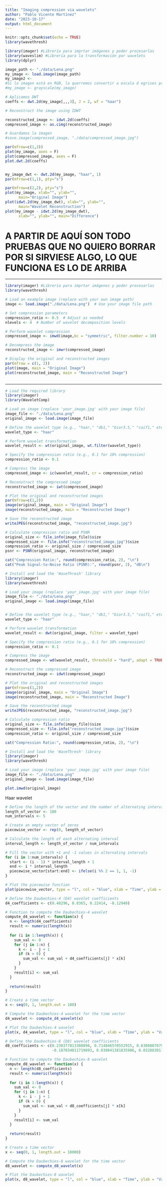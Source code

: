 ```yaml
---
title: "Imaging compression via wavelets"
author: "Pablo Vicente Martínez"
date: "2023-10-17"
output: html_document
---
```


```r
knitr::opts_chunk$set(echo = TRUE)
library(wavethresh)
```

```r
library(imager) #Librería para imprtar imágenes y poder procesarlas
library(waveslim) #Librería para la transformación por wavelets
library(dplyr)

image_path <- "./data/Lena.png"
my_image <- load.image(image_path)
my_image2 <- 
#Si la imagen está en RGB, la querremos convertir a escala d egrises pro simplicidad
#my_image <- grayscale(my_image)

# Aplicamos DWT
coeffs <- dwt.2d(my_image[,,,3], J = 2, wf = "haar")

# Reconstruct the image using IDWT

reconstructed_image <- idwt.2d(coeffs)
compressed_image <- as.cimg(reconstructed_image)

# Guardamos la imagen
#save.image(compressed_image, "./data/compressed_image.jpg")

par(mfrow=c(1,3))
plot(my_image, axes = F)
plot(compressed_image, axes = F)
plot.dwt.2d(coeffs)



```
```r
my_image_dwt <- dwt.2d(my_image, "haar", 1)
par(mfrow=c(1,1), pty="s")

par(mfrow=c(2,2), pty="s")
plot(my_image, xlab="", ylab="",
      main="Original Image")
plot(idwt.2d(my_image_dwt), xlab="", ylab="",
      main="Wavelet Reconstruction")
plot(my_image - idwt.2d(my_image_dwt),
      xlab="", ylab="", main="Difference")
```


# A PARTIR DE AQUÍ SON TODO PRUEBAS QUE NO QUIERO BORRAR POR SI SIRVIESE ALGO, LO QUE FUNCIONA ES LO DE ARRIBA


--------------------------------------------------------------------------------------

```r
library(imager) #Librería para imprtar imágenes y poder procesarlas
library(wavethresh)

# Load an example image (replace with your own image path)
image <- load.image("./data/Lena.png")  # Use your image file path

# Set compression parameters
compression_ratio <- 0.5  # Adjust as needed
nlevels <- 4  # Number of wavelet decomposition levels

# Perform wavelet compression
compressed_image <- imwd(image,bc = "symmetric", filter.number = 10)

# Decompress the image
reconstructed_image <- imwr(compressed_image)

# Display the original and reconstructed images
par(mfrow = c(1, 2))
plot(image, main = "Original Image")
plot(reconstructed_image, main = "Reconstructed Image")



```


-----------------------------------------------------------------------------------------------------------


```r
# Load the required library
library(imager)
library(WaveletComp)

# Load an image (replace 'your_image.jpg' with your image file)
image_file <- "./data/Lena.png"
original_image <- load.image(image_file) 

# Define the wavelet type (e.g., "haar," "db1," "bior3.5," "coif1," etc.)
wavelet_type <- "haar"

# Perform wavelet transformation
wavelet_result <- wt(original_image, wt.filter(wavelet_type))

# Specify the compression ratio (e.g., 0.1 for 10% compression)
compression_ratio <- 0.1

# Compress the image
compressed_image <- ic(wavelet_result, cr = compression_ratio)

# Reconstruct the compressed image
reconstructed_image <- iwt(compressed_image)

# Plot the original and reconstructed images
par(mfrow=c(1,2))
image(original_image, main = "Original Image")
image(reconstructed_image, main = "Reconstructed Image")

# Save the reconstructed image
writeJPEG(reconstructed_image, "reconstructed_image.jpg")

# Calculate compression ratio and PSNR
original_size <- file.info(image_file)$size
compressed_size <- file.info("reconstructed_image.jpg")$size
compression_ratio <- original_size / compressed_size
psnr <- PSNR(original_image, reconstructed_image)

cat("Compression Ratio:", round(compression_ratio, 2), "\n")
cat("Peak Signal-to-Noise Ratio (PSNR):", round(psnr, 2), "dB\n")

```


```r
# Install and load the 'WaveThresh' library
library(imager)
library(wavethresh)

# Load your image (replace 'your_image.jpg' with your image file)
image_file <- "./data/Lena.png"
original_image <- load.image(image_file) 


# Define the wavelet type (e.g., "haar," "db1," "bior3.5," "coif1," etc.)
wavelet_type <- "haar"

# Perform wavelet transformation
wavelet_result <- dwt(original_image, filter = wavelet_type)

# Specify the compression ratio (e.g., 0.1 for 10% compression)
compression_ratio <- 0.1

# Compress the image
compressed_image <- wd(wavelet_result, threshold = "hard", adapt = TRUE, rule = "BayesShrink", level = compression_ratio)

# Reconstruct the compressed image
reconstructed_image <- idwt(compressed_image)

# Plot the original and reconstructed images
par(mfrow=c(1,2))
image(original_image, main = "Original Image")
image(reconstructed_image, main = "Reconstructed Image")

# Save the reconstructed image
writeJPEG(reconstructed_image, "reconstructed_image.jpg")

# Calculate compression ratio
original_size <- file.info(image_file)$size
compressed_size <- file.info("reconstructed_image.jpg")$size
compression_ratio <- original_size / compressed_size

cat("Compression Ratio:", round(compression_ratio, 2), "\n")

```

```r
# Install and load the 'WaveThresh' library
library(imager)
library(wavethresh)

# Load your image (replace 'your_image.jpg' with your image file)
image_file <- "./data/Lena.png"
original_image <- load.image(image_file) 

plot.imwd(original_image)
```

Haar wavelet

```r
# Define the length of the vector and the number of alternating intervals
length_of_vector <- 100
num_intervals <- 5

# Create an empty vector of zeros
piecewise_vector <- rep(0, length_of_vector)

# Calculate the length of each alternating interval
interval_length <- length_of_vector / num_intervals

# Fill the vector with +1 and -1 values in alternating intervals
for (i in 1:num_intervals) {
  start <- (i - 1) * interval_length + 1
  end <- i * interval_length
  piecewise_vector[start:end] <- ifelse(i %% 2 == 1, 1, -1)
}

# Plot the piecewise function
plot(piecewise_vector, type = "l", col = "blue", xlab = "Time", ylab = "Value")
```


```r
# Define the Daubechies-4 (D4) wavelet coefficients
d4_coefficients <- c(0.48296, 0.8365, 0.22414, -0.12940)

# Function to compute the Daubechies-4 wavelet
compute_d4_wavelet <- function(x) {
  n <- length(d4_coefficients)
  result <- numeric(length(x))
  
  for (i in 1:length(x)) {
    sum_val <- 0
    for (j in 1:n) {
      k <- i - j + 1
      if (k > 0) {
        sum_val <- sum_val + d4_coefficients[j] * x[k]
      }
    }
    result[i] <- sum_val
  }
  
  return(result)
}

# Create a time vector
x <- seq(0, 1, length.out = 100)

# Compute the Daubechies-4 wavelet for the time vector
d4_wavelet <- compute_d4_wavelet(x)

# Plot the Daubechies-4 wavelet
plot(x, d4_wavelet, type = "l", col = "blue", xlab = "Time", ylab = "Value", main = "Daubechies-4 (D4) Wavelet")

```

```r
# Define the Daubechies-8 (D8) wavelet coefficients
d8_coefficients <- c(0.230377813308896, 0.714846570552915, 0.630880767929858, -0.027983769416859, 
                     -0.187034811719093, 0.030841381835986, 0.032883011666654, -0.010597401785069)

# Function to compute the Daubechies-8 wavelet
compute_d8_wavelet <- function(x) {
  n <- length(d8_coefficients)
  result <- numeric(length(x))
  
  for (i in 1:length(x)) {
    sum_val <- 0
    for (j in 1:n) {
      k <- i - j + 1
      if (k > 0) {
        sum_val <- sum_val + d8_coefficients[j] * x[k]
      }
    }
    result[i] <- sum_val
  }
  
  return(result)
}

# Create a time vector
x <- seq(0, 1, length.out = 10000)

# Compute the Daubechies-8 wavelet for the time vector
d8_wavelet <- compute_d8_wavelet(x)

# Plot the Daubechies-8 wavelet
plot(x, d8_wavelet, type = "l", col = "blue", xlab = "Time", ylab = "Value", main = "Daubechies-8 (D8) Wavelet")

```

